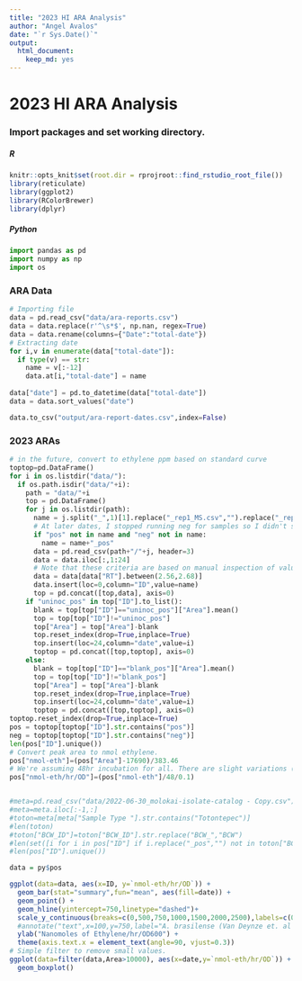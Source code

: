 ```yaml
---
title: "2023 HI ARA Analysis"
author: "Angel Avalos"
date: "`r Sys.Date()`"
output: 
  html_document: 
    keep_md: yes
---
```


# 2023 HI ARA Analysis

### Import packages and set working directory.

##### R
```r
knitr::opts_knit$set(root.dir = rprojroot::find_rstudio_root_file())
library(reticulate)
library(ggplot2)
library(RColorBrewer)
library(dplyr)
```

##### Python
``` python
import pandas as pd
import numpy as np
import os
```

### ARA Data
``` python
# Importing file
data = pd.read_csv("data/ara-reports.csv")
data = data.replace(r'^\s*$', np.nan, regex=True)
data = data.rename(columns={"Date":"total-date"})
# Extracting date
for i,v in enumerate(data["total-date"]):
  if type(v) == str:
    name = v[:-12]
    data.at[i,"total-date"] = name
  
data["date"] = pd.to_datetime(data["total-date"])
data = data.sort_values("date")

data.to_csv("output/ara-report-dates.csv",index=False)
```

### 2023 ARAs
```python
# in the future, convert to ethylene ppm based on standard curve
toptop=pd.DataFrame()
for i in os.listdir("data/"):
  if os.path.isdir("data/"+i):
    path = "data/"+i
    top = pd.DataFrame()
    for j in os.listdir(path):
      name = j.split("_",1)[1].replace("_rep1_MS.csv","").replace("_rep2_MS.csv","").replace("_rep3_MS.csv","").replace("_rep4_MS.csv","").replace("_MS_1.csv","")
      # At later dates, I stopped running neg for samples so I didn't say they were "pos". Need to add that label.
      if "pos" not in name and "neg" not in name:
        name = name+"_pos"
      data = pd.read_csv(path+"/"+j, header=3)
      data = data.iloc[:,1:24]
      # Note that these criteria are based on manual inspection of values, subject to change.
      data = data[data["RT"].between(2.56,2.68)]
      data.insert(loc=0,column="ID",value=name)
      top = pd.concat([top,data], axis=0)
    if "uninoc_pos" in top["ID"].to_list():
      blank = top[top["ID"]=="uninoc_pos"]["Area"].mean()
      top = top[top["ID"]!="uninoc_pos"]
      top["Area"] = top["Area"]-blank
      top.reset_index(drop=True,inplace=True)
      top.insert(loc=24,column="date",value=i)
      toptop = pd.concat([top,toptop], axis=0)
    else:
      blank = top[top["ID"]=="blank_pos"]["Area"].mean()
      top = top[top["ID"]!="blank_pos"]
      top["Area"] = top["Area"]-blank
      top.reset_index(drop=True,inplace=True)
      top.insert(loc=24,column="date",value=i)
      toptop = pd.concat([top,toptop], axis=0)
toptop.reset_index(drop=True,inplace=True)
pos = toptop[toptop["ID"].str.contains("pos")]
neg = toptop[toptop["ID"].str.contains("neg")]
len(pos["ID"].unique())
# Convert peak area to nmol ethylene.
pos["nmol-eth"]=(pos["Area"]-17690)/383.46
# We're assuming 48hr incubation for all. There are slight variations (+-2hr). Can correct in the future.
pos["nmol-eth/hr/OD"]=(pos["nmol-eth"]/48/0.1)


#meta=pd.read_csv("data/2022-06-30_molokai-isolate-catalog - Copy.csv")
#meta=meta.iloc[:-1,:]
#toton=meta[meta["Sample Type "].str.contains("Totontepec")]
#len(toton)
#toton["BCW_ID"]=toton["BCW_ID"].str.replace("BCW_","BCW")
#len(set([i for i in pos["ID"] if i.replace("_pos","") not in toton["BCW_ID"].to_list()]))
#len(pos["ID"].unique())
```

```r
data = py$pos

ggplot(data=data, aes(x=ID, y=`nmol-eth/hr/OD`)) +
  geom_bar(stat="summary",fun="mean", aes(fill=date)) + 
  geom_point() +
  geom_hline(yintercept=750,linetype="dashed")+
  scale_y_continuous(breaks=c(0,500,750,1000,1500,2000,2500),labels=c(0,500,"A. brasilense",1000,1500,2000,2500)) +
  #annotate("text",x=100,y=750,label="A. brasilense (Van Deynze et. al 2018)") +
  ylab("Nanomoles of Ethylene/hr/OD600") +
  theme(axis.text.x = element_text(angle=90, vjust=0.3))
# Simple filter to remove small values.
ggplot(data=filter(data,Area>10000), aes(x=date,y=`nmol-eth/hr/OD`)) +
  geom_boxplot()
```